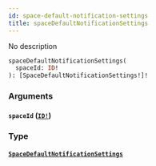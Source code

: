 ```yaml
---
id: space-default-notification-settings
title: spaceDefaultNotificationSettings
---
```


No description

```graphql
spaceDefaultNotificationSettings(
  spaceId: ID!
): [SpaceDefaultNotificationSettings!]!

```

### Arguments

#### `spaceId` ([`ID!`](/docs/graphql/scalars/id))

### Type

#### [`SpaceDefaultNotificationSettings`](/docs/graphql/objects/space-default-notification-settings)
